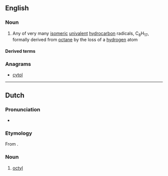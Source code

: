 ==English==

===Noun===
{{en-noun}}

# {{lb|en|organic chemistry}} Any of very many [[isomeric]] [[univalent]] [[hydrocarbon]] radicals, C<sub>8</sub>H<sub>17</sub>, formally derived from [[octane]] by the loss of a [[hydrogen]] atom

====Derived terms====
{{der2|lang=en
|octylisothiazolinone
|octylglucoside
|octyl gallate
|perfluorooctyl
|octylamine
|octylic
|dioctyl
|isooctyl
|cyclooctyl
|tetraoctyl}}

===Anagrams===
* [[cytol#English|cytol]]

----

==Dutch==

===Pronunciation===
* {{IPA|lang=nl|/ɔkˈtil/}}
{{hyphenation|oc|tyl|lang=nl}}

===Etymology===
From {{confix|nl|oct|yl}}.

===Noun===
{{nl-noun|n|-|-}}

# {{lb|nl|organic chemistry}} [[#English|octyl]]